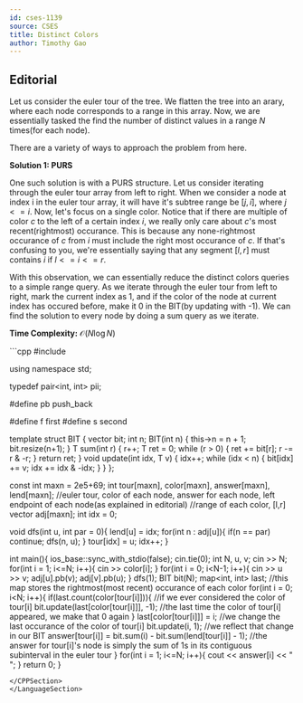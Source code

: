 ```yaml
---
id: cses-1139
source: CSES
title: Distinct Colors
author: Timothy Gao
---
```


## Editorial

Let us consider the euler tour of the tree. We flatten the tree into an arary, where each node corresponds to a range 
in this array. Now, we are essentially tasked the find the number of distinct values in a range $N$ times(for each node).

There are a variety of ways to approach the problem from here.

**Solution 1: PURS**

One such solution is with a PURS structure. Let us consider iterating through the euler tour array from left to right. 
When we consider a node at index i in the euler tour array, it will have it's subtree range be $[j, i]$, where $j<=i$.
Now, let's focus on a single color. Notice that if there are multiple of color $c$ to the left of a certain index $i$,
we really only care about $c$'s most recent(rightmost) occurance. This is because any none-rightmost occurance of $c$
from $i$ must include the right most occurance of $c$. If that's confusing to you, we're essentially saying that 
any segment $[l, r]$ must contains $i$ if $l <= i <= r$. 

With this observation, we can essentially reduce the distinct colors queries to a simple range query. As we iterate
 through the euler tour from left to right, mark the current index as 1, and if the color of the node at current index 
 has occured before, make it 0 in the BIT(by updating with -1). We can find the solution to every node by doing a sum query
 as we iterate.

**Time Complexity:** $\mathcal O(N\log N)$

<LanguageSection>
<CPPSection>
```cpp
#include <bits/stdc++.h>
 
using namespace std;
 
typedef pair<int, int> pii;
 
#define pb push_back
 
#define f first
#define s second

template <typename T>
struct BIT {
		vector<T> bit;
		int n;
		BIT(int n) {
				this->n = n + 1;
				bit.resize(n+1);
		}
		T sum(int r) {
				r++;
				T ret = 0;
				while (r > 0) {
						ret += bit[r];
						r -= r & -r;
				}
				return ret;
		}
		void update(int idx, T v) {
				idx++;
				while (idx < n) {
						bit[idx] += v;
						idx += idx & -idx;
				}
		}
};

const int maxn = 2e5+69;
int tour[maxn], color[maxn], answer[maxn], lend[maxn];
//euler tour, color of each node, answer for each node, left endpoint of each node(as explained in editorial)
//range of each color, [l,r]
vector<int> adj[maxn];
int idx = 0;

void dfs(int u, int par = 0){
	lend[u] = idx;
	for(int n : adj[u]){
		if(n == par) continue;
		dfs(n, u);
	}
	tour[idx] = u; idx++;
}

int main(){
	ios_base::sync_with_stdio(false); cin.tie(0);
	int N, u, v; cin >> N;
	for(int i = 1; i<=N; i++){
		cin >> color[i];
	}
	for(int i = 0; i<N-1; i++){
		cin >> u >> v;
		adj[u].pb(v);
		adj[v].pb(u);
	}
	dfs(1);
	BIT<int> bit(N);
	map<int, int> last;
	//this map stores the rightmost(most recent) occurance of each color
	for(int i = 0; i<N; i++){
		if(last.count(color[tour[i]])){ //if we ever considered the color of tour[i]
			bit.update(last[color[tour[i]]], -1);
			//the last time the color of tour[i] appeared, we make that 0 again
		}
		last[color[tour[i]]] = i; //we change the last occurance of the color of tour[i]
		bit.update(i, 1); //we reflect that change in our BIT
		answer[tour[i]] = bit.sum(i) - bit.sum(lend[tour[i]] - 1);
		//the answer for tour[i]'s node is simply the sum of 1s in its contiguous subinterval in the euler tour
	}
	for(int i = 1; i<=N; i++){
		cout << answer[i] << " ";
	}
	return 0;
}
```
</CPPSection>
</LanguageSection>